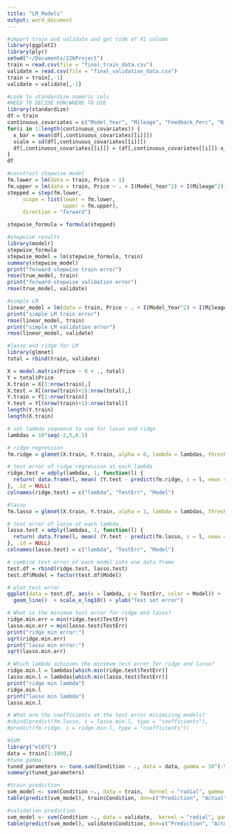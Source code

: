 ```yaml
---
title: "LM_Models"
output: word_document
---
```


```r
#import train and validate and get ride of X1 column
library(ggplot2)
library(plyr)
setwd("~/Documents/226Project")
train = read.csv(file = "final_train_data.csv")
validate = read.csv(file = "final_validation_data.csv")
train = train[,-1]
validate = validate[,-1]
```

```r
#code to standardize numeric cols
#NEED TO DECIDE HOW/WHERE TO USE
library(standardize)
df = train
continuous_covariates = c("Model_Year", "Mileage", "Feedback_Perc", "N_Reviews", "review_polarity", "review_positivity")
for(i in 1:length(continuous_covariates)) {
  x_bar = mean(df[,continuous_covariates[[i]]])
  scale = sd(df[,continuous_covariates[[i]]])
  df[,continuous_covariates[[i]]] = (df[,continuous_covariates[[i]]]-x_bar)/scale
}
df
```

```r
#construct stepwise model
fm.lower = lm(data = train, Price ~ 1)
fm.upper = lm(data = train, Price ~ . + I(Model_Year^2) + I(Mileage^2))
stepped = step(fm.lower,
     scope = list(lower = fm.lower,
                  upper = fm.upper),
     direction = "forward")

stepwise_formula = formula(stepped)
```

```r
#stepwise results
library(modelr)
stepwise_formula
stepwise_model = lm(stepwise_formula, train)
summary(stepwise_model)
print("forward-stepwise train error")
rmse(true_model, train)
print("forward-stepwise validation error")
rmse(true_model, validate)
```
```r
#simple LM
linear_model = lm(data = train, Price ~ . + I(Model_Year^2) + I(Mileage^2))
print("simple LM train error")
rmse(linear_model, train)
print("simple LM validation error")
rmse(linear_model, validate)
```

```r
#lasso and ridge for LM
library(glmnet)
total = rbind(train, validate)

X = model.matrix(Price ~ 0 + ., total)
Y = total$Price
X.train = X[1:nrow(train),]
X.test = X[(nrow(train)+1):nrow(total),]
Y.train = Y[1:nrow(train)]
Y.test = Y[(nrow(train)+1):nrow(total)]
length(Y.train)
length(X.train)

# set lambda sequence to use for lasso and ridge
lambdas = 10^seq(-2,5,0.1)

# ridge regression
fm.ridge = glmnet(X.train, Y.train, alpha = 0, lambda = lambdas, thresh = 1e-12)

# test error of ridge regression at each lambda
ridge.test = adply(lambdas, 1, function(l) {
  return( data.frame(l, mean( (Y.test - predict(fm.ridge, s = l, newx = X.test))^2 ), "Ridge" ))
}, .id = NULL)
colnames(ridge.test) = c("lambda", "TestErr", "Model")

#lasso
fm.lasso = glmnet(X.train, Y.train, alpha = 1, lambda = lambdas, thresh = 1e-12)

# test error of lasso at each lambda
lasso.test = adply(lambdas, 1, function(l) {
  return( data.frame(l, mean( (Y.test - predict(fm.lasso, s = l, newx = X.test))^2 ), "Lasso" ))
}, .id = NULL)
colnames(lasso.test) = c("lambda", "TestErr", "Model")

# combine test error of each model into one data frame
test.df = rbind(ridge.test, lasso.test)
test.df$Model = factor(test.df$Model)

# plot test error
ggplot(data = test.df, aes(x = lambda, y = TestErr, color = Model)) + 
  geom_line()  + scale_x_log10() + ylab("Test set error")

# What is the minimum test error for ridge and lasso?
ridge.min.err = min(ridge.test$TestErr)
lasso.min.err = min(lasso.test$TestErr)
print("ridge min error:")
sqrt(ridge.min.err)
print("lasso min error:")
sqrt(lasso.min.err)

# Which lambda achieves the minimum test error for ridge and lasso?
ridge.min.l = lambdas[which.min(ridge.test$TestErr)]
lasso.min.l = lambdas[which.min(lasso.test$TestErr)]
print("ridge min lambda")
ridge.min.l
print("lasso min lambda")
lasso.min.l

# What are the coefficients at the test error minimizing models?
#cbind(predict(fm.lasso, s = lasso.min.l, type = "coefficients"), 
#predict(fm.ridge, s = ridge.min.l, type = "coefficients"))
```
```r
#SVM
library("e1071")
data = train[1:1000,]
#tune gamma
tuned_parameters <- tune.svm(Condition ~ ., data = data, gamma = 10^(-5:-1), cost = 10^(-3:1))
summary(tuned_parameters)

#train prediction
svm_model <- svm(Condition ~., data = train,  kernel = "radial", gamma = 0.02, cost = 1)
table(predict(svm_model), train$Condition, dnn=c("Prediction", "Actual"))

#validation prediction
svm_model <- svm(Condition ~., data = validate,  kernel = "radial", gamma = 0.02, cost = 1)
table(predict(svm_model), validate$Condition, dnn=c("Prediction", "Actual"))   
```



